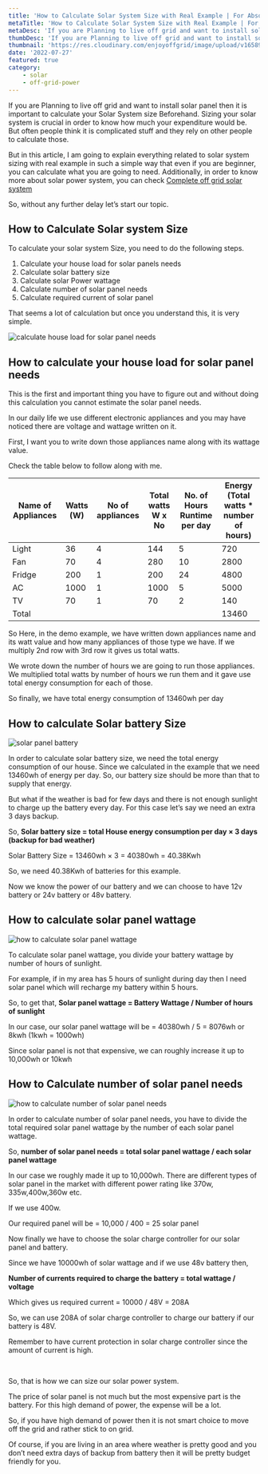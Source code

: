 ```yaml
---
title: 'How to Calculate Solar System Size with Real Example | For Absolute Beginner'
metaTitle: 'How to Calculate Solar System Size with Real Example | For Absolute Beginner'
metaDesc: 'If you are Planning to live off grid and want to install solar panel then it is important to calculate your Solar System size Beforehand. Sizing your solar system is crucial in order know how much your expenditure would be. In this article, I am going to explain everything related to solar system sizing with real example in such a simple way that even if you are beginner, you can calculate what you are going to need.'
thumbDesc: 'If you are Planning to live off grid and want to install solar panel then it is important to calculate your Solar System size Beforehand. Sizing your solar system is crucial in order know how much your expenditure would be. In this article, I am going to explain everything related to solar system sizing with real example in such a simple way that even if you are beginner, you can calculate what you are going to need.'
thumbnail: 'https://res.cloudinary.com/enjoyoffgrid/image/upload/v1658936090/Posts/how-to-calculate-solar-system-size/how-to-calculate-solar-system-size_xhnxuy.jpg'
date: '2022-07-27'
featured: true
category: 
    - solar
    - off-grid-power
---
```


If you are Planning to live off grid and want to install solar panel then it is important to calculate your Solar System size Beforehand. Sizing your solar system is crucial in order to know how much your expenditure would be. But often people think it is complicated stuff and they rely on other people to calculate those.

But in this article, I am going to explain everything related to solar system sizing with real example in such a simple way that even if you are beginner, you can calculate what you are going to need. Additionally, in order to know more about solar power system, you can check <a href="/Complete-off-grid-solar-system–The-only-Guide-you-will-ever-need" target="_blank">Complete off grid solar system</a>  

So, without any further delay let’s start our topic.

## How to Calculate Solar system Size

To calculate your solar system Size, you need to do the following steps.  

1.	Calculate your house load for solar panels needs
2.	Calculate solar battery size
3.	Calculate solar Power wattage
4.	Calculate number of solar panel needs
5.	Calculate required current of solar panel

That seems a lot of calculation but once you understand this, it is very simple.


![calculate house load for solar panel needs](https://res.cloudinary.com/enjoyoffgrid/image/upload/v1658936090/Posts/how-to-calculate-solar-system-size/how-to-calculate-solar-system-size_1_qtkxy9.jpg)

## How to calculate your house load for solar panel needs

This is the first and important thing you have to figure out and without doing this calculation you cannot estimate the solar panel needs.

In our daily life we use different electronic appliances and you may have noticed there are voltage and wattage written on it. 

First, I want you to write down those appliances name along with its wattage value.

Check the table below to follow along with me.

<table>
<thead>
  <tr>
    <th>Name of Appliances</th>
    <th>Watts (W)</th>
    <th>No of appliances</th>
    <th>Total watts W x No</th>
    <th>No. of Hours Runtime per day</th>
    <th>Energy (Total watts * number of hours)</th>
  </tr>
</thead>
<tbody>
  <tr>
    <td>Light</td>
    <td>36</td>
    <td>4</td>
    <td>144</td>
    <td>5</td>
    <td>720</td>
  </tr>
  <tr>
    <td>Fan</td>
    <td>70</td>
    <td>4</td>
    <td>280</td>
    <td>10</td>
    <td>2800</td>
  </tr>
  <tr>
    <td>Fridge</td>
    <td>200</td>
    <td>1</td>
    <td>200</td>
    <td>24</td>
    <td>4800</td>
  </tr>
  <tr>
    <td>AC</td>
    <td>1000</td>
    <td>1</td>
    <td>1000</td>
    <td>5</td>
    <td>5000</td>
  </tr>
  <tr>
    <td>TV</td>
    <td>70</td>
    <td>1</td>
    <td>70</td>
    <td>2</td>
    <td>140</td>
  </tr>
  <tr>
    <td>Total</td>
    <td></td>
    <td></td>
    <td></td>
    <td></td>
    <td>13460</td>
  </tr>
</tbody>
</table>

So Here, in the demo example, we have written down appliances name and its watt value and how many appliances of those type we have. If we multiply 2nd row with 3rd row it gives us total watts.

We wrote down the number of hours we are going to run those appliances. We multiplied total watts by number of hours we run them and it gave use total energy consumption for each of those.

So finally, we have total energy consumption of 13460wh per day

## How to calculate Solar battery Size

![solar panel battery](https://res.cloudinary.com/enjoyoffgrid/image/upload/v1658936090/Posts/how-to-calculate-solar-system-size/solar-panel-battery-size_dzdfak.jpg)

In order to calculate solar battery size, we need the total energy consumption of our house. Since we calculated in the example that we need 13460wh of energy per day. So, our battery size should be more than that to supply that energy.

But what if the weather is bad for few days and there is not enough sunlight to charge up the battery every day. For this case let’s say we need an extra 3 days backup.

So, **Solar battery size = total House energy consumption per day × 3 days (backup for bad weather)**

Solar Battery Size = 13460wh × 3 = 40380wh = 40.38Kwh

So, we need 40.38Kwh of batteries for this example.

Now we know the power of our battery and we can choose to have 12v battery or 24v battery or 48v battery.

## How to calculate solar panel wattage

![how to calculate solar panel wattage](https://res.cloudinary.com/enjoyoffgrid/image/upload/v1658936090/Posts/how-to-calculate-solar-system-size/solar-panel-wattage_wrm62s.jpg)

To calculate solar panel wattage, you divide your battery wattage by number of hours of sunlight.

For example, if in my area has 5 hours of sunlight during day then I need solar panel which will recharge my battery within 5 hours.

So, to get that, **Solar panel wattage = Battery Wattage / Number of hours of sunlight**

In our case, our solar panel wattage will be = 40380wh / 5 = 8076wh or 8kwh (1kwh = 1000wh)

Since solar panel is not that expensive, we can roughly increase it up to 10,000wh or 10kwh

## How to Calculate number of solar panel needs

![how to calculate number of solar panel needs](https://res.cloudinary.com/enjoyoffgrid/image/upload/v1658936090/Posts/how-to-calculate-solar-system-size/calculate-solar-panel-needs_cfcctp.jpg)

In order to calculate number of solar panel needs, you have to divide the total required solar panel wattage by the number of each solar panel wattage.

So, **number of solar panel needs = total solar panel wattage / each solar panel wattage**

In our case we roughly made it up to 10,000wh. There are different types of solar panel in the market with different power rating like 370w, 335w,400w,360w etc.

If we use 400w.

Our required panel will be = 10,000 / 400 = 25 solar panel

Now finally we have to choose the solar charge controller for our solar panel and battery. 

Since we have 10000wh of solar wattage and if we use 48v battery then,

**Number of currents required to charge the battery = total wattage / voltage**

Which gives us required current = 10000 / 48V = 208A 

So, we can use 208A of solar charge controller to charge our battery if our battery is 48V.

Remember to have current protection in solar charge controller since the amount of current is high.


<br/>

So, that is how we can size our solar power system.

The price of solar panel is not much but the most expensive part is the battery. For this high demand of power, the expense will be a lot.

So, if you have high demand of power then it is not smart choice to move off the grid and rather stick to on grid. 

Of course, if you are living in an area where weather is pretty good and you don’t need extra days of backup from battery then it will be pretty budget friendly for you.
